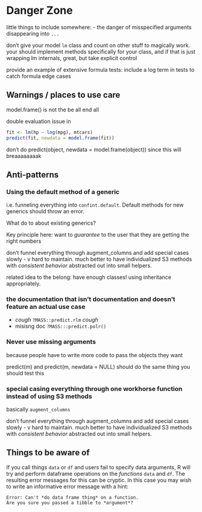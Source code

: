 # Danger Zone

little things to include somewhere:
  - the danger of misspecified arguments disappearing into `...`
  
don't give your model `lm` class and count on other stuff to magically work. your should implement methods specifically for your class, and if that is just wrapping lm internals, great, but take explicit control

provide an example of extensive formula tests:
include a log term in tests to catch formula edge cases

## Warnings / places to use care

model.frame() is not the be all end all

double evaluation issue in 

```r
fit <- lm(hp ~ log(mpg), mtcars)
predict(fit, newdata = model.frame(fit))
```

don't do predict(object, newdata = model.frame(object)) since this will breaaaaaaaak


## Anti-patterns


### Using the default method of a generic

i.e. funneling everything into `confint.default`. Default methods for new generics should throw an error.

What do to about existing generics?

Key principle here: want to *guarantee* to the user that they are getting the right numbers

don't funnel everything through augment_columns and add special cases slowly - v hard to maintain. much better to have individualized S3 methods with *consistent behavior* abstracted out into small helpers.

related idea to the belong: have enough classes! using inheritance appropriately.

### the documentation that isn't documentation and doesn't feature an actual use case

- *cough* `?MASS::predict.rlm` *cough*
- misisng doc `?MASS:::predict.polr()`


### Never use missing arguments

because people have to write more code to pass the objects they want

predict(m) and predict(m, newdata = NULL) should do the same thing
you should test this


### special casing everything through one workhorse function instead of using S3 methods

basically `augment_columns`

don't funnel everything through augment_columns and add special cases slowly - v hard to maintain. much better to have individualized S3 methods with *consistent behavior* abstracted out into small helpers.

## Things to be aware of

If you call things `data` or `df` and users fail to specify data arguments, R will try and perform dataframe operations on the *functions* `data` and `df`. The resulting error messages for this can be cryptic. In this case you may wish to write an informative error message with a hint:

```
Error: Can't *do data frame thing* on a function.
Are you sure you passed a tibble to *argument*?
```
